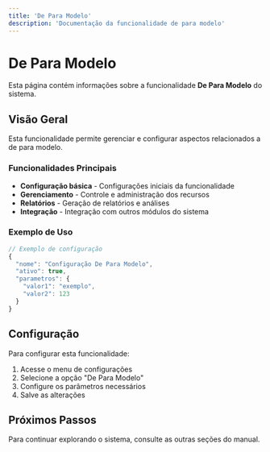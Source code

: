 ```yaml
---
title: 'De Para Modelo'
description: 'Documentação da funcionalidade de para modelo'
---
```


# De Para Modelo

Esta página contém informações sobre a funcionalidade **De Para Modelo** do sistema.

## Visão Geral

Esta funcionalidade permite gerenciar e configurar aspectos relacionados a de para modelo.

### Funcionalidades Principais

- **Configuração básica** - Configurações iniciais da funcionalidade
- **Gerenciamento** - Controle e administração dos recursos
- **Relatórios** - Geração de relatórios e análises
- **Integração** - Integração com outros módulos do sistema

### Exemplo de Uso

```javascript
// Exemplo de configuração
{
  "nome": "Configuração De Para Modelo",
  "ativo": true,
  "parametros": {
    "valor1": "exemplo",
    "valor2": 123
  }
}
```

## Configuração

Para configurar esta funcionalidade:

1. Acesse o menu de configurações
2. Selecione a opção "De Para Modelo"
3. Configure os parâmetros necessários
4. Salve as alterações

## Próximos Passos

Para continuar explorando o sistema, consulte as outras seções do manual.
